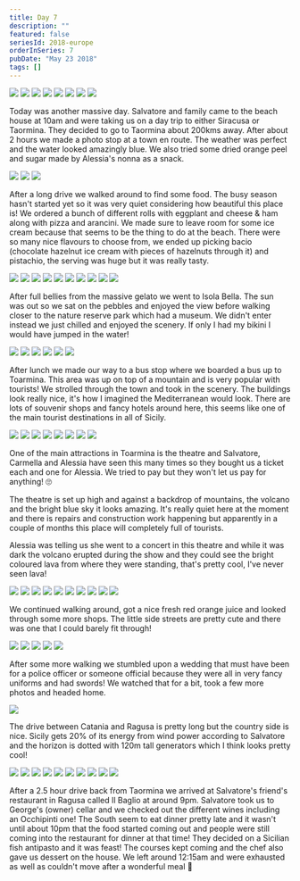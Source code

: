 ```yaml
---
title: Day 7
description: ""
featured: false
seriesId: 2018-europe
orderInSeries: 7
pubDate: "May 23 2018"
tags: []
---
```



<Grid columns={12}>
  <Img
    src="http://localhost:53409/Europe/day-07_files/22dbd7be-f0a0-4e97-9b9c-0a5b4879f283-31545910b378cae61ee13c5b69f1419cc01e7931.jpg"
    colSpan={3}
  />
  <Img
    src="http://localhost:53409/Europe/day-07_files/e52135ee-35d8-4a30-bc24-59a53bf16de0-d114f314d0ea0ed78d3405fa05512e0968f54aca.jpg"
    colSpan={3}
  />
  <Img
    src="http://localhost:53409/Europe/day-07_files/f27820ef-0ddc-41ef-90c8-df647cc145af-8664e72214e31f6b3630ec6e4534d41055e1f137.jpg"
    colSpan={6}
    rowSpan={2}
  />
  <Img
    src="http://localhost:53409/Europe/day-07_files/7d497c1f-615c-4427-b337-a18b3a8ad8cd-a48a83b5c9d9cb35015bb64ed0b9919fbbd72b69.jpg"
    colSpan={3}
  />
  <Img
    src="http://localhost:53409/Europe/day-07_files/72a49afa-95b5-4f4d-8d4d-abcd77485187-77accaba8f41c9da05fcf3944dfd17452575296a.jpg"
    colSpan={3}
  />
  <Img
    src="http://localhost:53409/Europe/day-07_files/032c8686-55a4-40d4-8ea1-fa2c9d5ff026-643c9de09f349faff31808ae74c368ddbb4ea5f1.jpg"
    colSpan={4}
  />
  <Img
    src="http://localhost:53409/Europe/day-07_files/a987b201-0e5c-449a-8e6e-ba15fbc91757-709ba604dbba37b252bc22c4c9ba1cdb8ecb610a.jpg"
    colSpan={4}
  />
  <Img
    src="http://localhost:53409/Europe/day-07_files/299d2675-c677-47f0-8bf8-be83cf5f5859-36aad8692d41bbc914b674fc1d278f1b07fd8376.jpg"
    colSpan={4}
  />
</Grid>

Today was another massive day. Salvatore and family came to the beach house at 10am and were taking us on a day trip to either Siracusa or Taormina. They decided to go to Taormina about 200kms away. After about 2 hours we made a photo stop at a town en route. The weather was perfect and the water looked amazingly blue. We also tried some dried orange peel and sugar made by Alessia's nonna as a snack.

<Grid columns={3}>
  <Img
    src="http://localhost:53409/Europe/day-07_files/6b8f4d17-053d-43d0-b8da-ceb8b41186c8-23dff3aa903185f88e82ae79f617a066de242e9e.jpg"
    colSpan={2}
    rowSpan={2}
  />
  <Img src="http://localhost:53409/Europe/day-07_files/0b1e5b90-a541-4110-ab52-a039c6e94a10-64e05670b0468b8027954f26811f2fd6d84b3269.jpg" />
  <Img src="http://localhost:53409/Europe/day-07_files/87545593-7472-46e0-af41-bdb4981e4700-ffe801328688f0d7a1dd36cdfefd6ce866051c63.jpg" />
</Grid>

After a long drive we walked around to find some food. The busy season hasn't started yet so it was very quiet considering how beautiful this place is! We ordered a bunch of different rolls with eggplant and cheese & ham along with pizza and arancini. We made sure to leave room for some ice cream because that seems to be the thing to do at the beach. There were so many nice flavours to choose from, we ended up picking bacio (chocolate hazelnut ice cream with pieces of hazelnuts through it) and pistachio, the serving was huge but it was really tasty.

<Grid columns={4}>
  <Img
    src="http://localhost:53409/Europe/day-07_files/35b79932-b662-42e8-9790-75fa56779ce9-fba32c4a076e4912d0f99dd55bdfe4e998d824c5.jpg"
    colSpan={2}
    rowSpan={2}
  />
  <Img src="http://localhost:53409/Europe/day-07_files/559c07a1-7467-4e49-a01b-dd1d318d63ab-60089358ae2047ac25735c55d33c05c993538699.jpg" />
  <Img src="http://localhost:53409/Europe/day-07_files/bb11f2e9-c79d-46c5-a298-daaa21974d29-fda618dca69c0d3f46c434f966d105a89a84af9d.jpg" />
  <Img src="http://localhost:53409/Europe/day-07_files/c096bd85-276c-4562-ae5a-788a6fbe6052-1366bb0e8df334991d9167ece64f6b5724c2d095.jpg" />
  <Img src="http://localhost:53409/Europe/day-07_files/f70eab61-0817-40c6-97aa-30da2971d837-94825a4a0bdf22065970b240ebdd6d67c5c534c8.jpg" />
  <Img src="http://localhost:53409/Europe/day-07_files/c20f6e80-9142-4eae-865b-b15234cd9a7f-c3524391a6c4130ef2e09fb24e1e23608e37c6f9.jpg" />
  <Img
    src="http://localhost:53409/Europe/day-07_files/e47f9c57-a429-46d3-9a0c-0b4be54c3073-be8601f529d597f0ff71e6ab8c1075bc206db773.jpg"
    colSpan={2}
    rowSpan={2}
  />
  <Img src="http://localhost:53409/Europe/day-07_files/c16388ab-720c-445f-830c-0c034cf435b4-9645fcc34591a819f10e9e0918a22f74ce02318a.jpg" />
  <Img src="http://localhost:53409/Europe/day-07_files/897ad3af-e195-4c92-9edd-cd62240e1ccd-2384450df8f91ea6e88e41915170dac631e14840.jpg" />
  <Img src="http://localhost:53409/Europe/day-07_files/c348af71-2766-4be1-a95e-2f9bb3ffa31e-dfe50052e556f9c310f60d173d4d4eb26b50264a.jpg" />
</Grid>

After full bellies from the massive gelato we went to Isola Bella. The sun was out so we sat on the pebbles and enjoyed the view before walking closer to the nature reserve park which had a museum. We didn't enter instead we just chilled and enjoyed the scenery. If only I had my bikini I would have jumped in the water!

<Grid columns={3}>
  <Img
    src="http://localhost:53409/Europe/day-07_files/216e9361-ffb0-459e-90b8-8d9a2889b3d9-5d12b61d59c87d7b8d15d5439743bdcf6bec7b67.jpg"
    colSpan={2}
    rowSpan={2}
  />
  <Img src="http://localhost:53409/Europe/day-07_files/3c403a56-6e40-47f5-9ea6-1c750b25aff7-e6472edd9e5b55ad5caecf2a3974dde596381279.jpg" />
  <Img src="http://localhost:53409/Europe/day-07_files/7d791386-1078-42f5-9a9a-e33414412dba-9ca922beb88b3ad7661c8a8e1c9634a19076a6a0.jpg" />
  <Img src="http://localhost:53409/Europe/day-07_files/0752a1af-23ef-4b27-98e4-ed3d5b5d8a10-e3883e883c0bd8ac6ab6dc86498036a954f2a80f.jpg" />
  <Img src="http://localhost:53409/Europe/day-07_files/6780f0a0-9433-4d87-93db-5714594fdf77-d6f3b33d80f5d137aeca9f9a9e3bd2d4ca15992f.jpg" />
  <Img src="http://localhost:53409/Europe/day-07_files/493bdd34-35b8-4187-94c5-940aeb15e7e5-24ced0d1d9c6ba6ed2db506a1b90d65eb28fcbbd.jpg" />
</Grid>

After lunch we made our way to a bus stop where we boarded a bus up to Toarmina. This area was up on top of a mountain and is very popular with tourists! We strolled through the town and took in the scenery. The buildings look really nice, it's how I imagined the Mediterranean would look. There are lots of souvenir shops and fancy hotels around here, this seems like one of the main tourist destinations in all of Sicily.

<Grid columns={12}>
  <Img
    src="http://localhost:53409/Europe/day-07_files/daed37e9-ac80-43e1-b90f-eb5ebc7cad19-1b507334a09d2df49b92af976e6fcd4b8fee5f91.jpg"
    colSpan={3}
  />
  <Img
    src="http://localhost:53409/Europe/day-07_files/76e3008b-efba-47dc-8309-a2ef3f1b5465-e7ea38958706048323e670f58f3b35640292e4db.jpg"
    colSpan={3}
  />
  <Img
    src="http://localhost:53409/Europe/day-07_files/33464bd0-3034-4626-8450-ab29e73db714-de71e488b5cb9ec0bb2874dab0f37e48f587177a.jpg"
    colSpan={6}
    rowSpan={2}
  />
  <Img
    src="http://localhost:53409/Europe/day-07_files/c0b391d7-3dc0-4bdb-88a7-5c623ef95bb8-34eb17d00d9516d8f904f491b23a8ae1cf0087d3.jpg"
    colSpan={3}
  />
  <Img
    src="http://localhost:53409/Europe/day-07_files/cb5e618a-5fa5-452e-ab1e-71520cad2901-8662aaab84b0e882db7358b804f71bc0f69a8d51.jpg"
    colSpan={3}
  />
  <Img
    src="http://localhost:53409/Europe/day-07_files/c47b821e-c9c1-4f9e-adcc-828ac67ad10c-0781f7c16addac0a7f3656f7a0e1874b2841cdd7.jpg"
    colSpan={4}
  />
  <Img
    src="http://localhost:53409/Europe/day-07_files/5e686ea4-27a0-444a-9680-db4441a92f83-9e22f22d5bf2377546e7ef4b45af7840bebf096f.jpg"
    colSpan={4}
  />
  <Img
    src="http://localhost:53409/Europe/day-07_files/7bf5b109-9a38-49c5-b71c-467c7427ea2d-03de7bf09b20da5edab7e864fefffb8b28a65922.jpg"
    colSpan={4}
  />
</Grid>

One of the main attractions in Toarmina is the theatre and Salvatore, Carmella and Alessia have seen this many times so they bought us a ticket each and one for Alessia. We tried to pay but they won't let us pay for anything! 🙄

The theatre is set up high and against a backdrop of mountains, the volcano and the bright blue sky it looks amazing. It's really quiet here at the moment and there is repairs and construction work happening but apparently in a couple of months this place will completely full of tourists.

Alessia was telling us she went to a concert in this theatre and while it was dark the volcano erupted during the show and they could see the bright coloured lava from where they were standing, that's pretty cool, I've never seen lava!

<Grid columns={4}>
  <Img
    src="http://localhost:53409/Europe/day-07_files/18e42cab-a202-47a4-96bc-fa3556d27512-4a5b6ed08c0e638219fb18b922f698f914906fd4.jpg"
    colSpan={2}
    rowSpan={2}
  />
  <Img src="http://localhost:53409/Europe/day-07_files/a0207f7a-1131-47e1-8ca2-fbbbd96ba55d-da062b806ae135fb39692b132cab8dbd6650c784.jpg" />
  <Img src="http://localhost:53409/Europe/day-07_files/d8d641c5-2d76-4353-a9e7-95bc243a19a4-b389a48ecfe50dc1384c7c45a4bfd10075c7b9a4.jpg" />
  <Img src="http://localhost:53409/Europe/day-07_files/811d4bc0-be2d-4887-8deb-eaf03e36d3bd-99990dc06809d9a3c0c0786b1a0a3f0e4353474a.jpg" />
  <Img src="http://localhost:53409/Europe/day-07_files/d237f7c5-e262-43c9-96c3-baabfd482f2a-9dacb0fbaeb4e206111c27c3cbca4fb24836b376.jpg" />
  <Img src="http://localhost:53409/Europe/day-07_files/ac0aed16-908b-49f5-bd9d-0d6ac4face29-6fb57bd1ee9e1eb4953bbe054da938320bd68832.jpg" />
  <Img
    src="http://localhost:53409/Europe/day-07_files/446d20f0-cc7d-4a48-b2e9-6d16cd89f7b7-f340d25410c642092f0b4839823d4039d3a8bc33.jpg"
    colSpan={2}
    rowSpan={2}
  />
  <Img src="http://localhost:53409/Europe/day-07_files/6ce3696c-9915-4c55-b54b-8009edf69959-a466b170f1718da75c9c77418d45c6e50c61a557.jpg" />
  <Img src="http://localhost:53409/Europe/day-07_files/0a429923-2606-45de-8fce-ff21d5cc1bd1-be3b9f41a3231a60f772992b9fd56b9c624b1085.jpg" />
  <Img src="http://localhost:53409/Europe/day-07_files/3d5ae919-6c95-417d-8ef1-2114d96e8168-63a91477c37afdb20a253492693f12e8514a4b03.jpg" />
</Grid>

We continued walking around, got a nice fresh red orange juice and looked through some more shops. The little side streets are pretty cute and there was one that I could barely fit through!

<Grid columns={6}>
  <Img
    src="http://localhost:53409/Europe/day-07_files/5b48f0f5-96b5-4431-bdd1-eeade177a920-748ed4d0844ab1eac94b9408b701dfe0e3512ace.jpg"
    colSpan={2}
  />
  <Img
    src="http://localhost:53409/Europe/day-07_files/b6b7ef28-2f3a-4c7b-9598-9c0a554c9774-434edb96063d99921c9d333f9fd4bf360e4543d1.jpg"
    colSpan={2}
  />
  <Img
    src="http://localhost:53409/Europe/day-07_files/8a437f1b-51d5-474e-9d93-6e731f0190d2-fa61f9beb52aaf9898d047c98ec9ebb8b6319756.jpg"
    colSpan={2}
  />
  <Img
    src="http://localhost:53409/Europe/day-07_files/03789e5e-6b91-4c9b-8d5c-d8d3faf76e05-1ca87d1feff997d4b22e5d634c90b43901ab7478.jpg"
    colSpan={3}
  />
  <Img
    src="http://localhost:53409/Europe/day-07_files/58512433-8362-4f3c-8fd5-ca5ef199a4fe-e2a7ddeff1e4c259e4d2b84fc6e1860dd14558e5.jpg"
    colSpan={3}
  />
</Grid>

After some more walking we stumbled upon a wedding that must have been for a police officer or someone official because they were all in very fancy uniforms and had swords! We watched that for a bit, took a few more photos and headed home.

<Grid columns={1}>
  <Img src="http://localhost:53409/Europe/day-07_files/0c32b6be-f9e3-4a68-8798-ee4d1df01521-c00941ffd86ac5bfd67ff38d6a5e1abfa69a81c7.jpg" />
</Grid>

The drive between Catania and Ragusa is pretty long but the country side is nice. Sicily gets 20% of its energy from wind power according to Salvatore and the horizon is dotted with 120m tall generators which I think looks pretty cool!

<Grid columns={4}>
  <Img
    src="http://localhost:53409/Europe/day-07_files/b0fe6bb7-8e6f-4e1e-8d7b-dd6350ca14a7-848f0b0091b57a7134184c0cf0aacb6191bb138e.jpg"
    colSpan={2}
    rowSpan={2}
  />
  <Img src="http://localhost:53409/Europe/day-07_files/fe498bae-b99a-4140-b678-ba0ce1613cce-f56a485965480d03f27aa5d21040748547b4afc3.jpg" />
  <Img src="http://localhost:53409/Europe/day-07_files/555eac78-b5e0-4a44-9154-3933630b567d-3f8cb40ada1080454dc103a4f7dbeee5867729ff.jpg" />
  <Img src="http://localhost:53409/Europe/day-07_files/5be92410-e012-4014-befc-449b58f8fddb-a4013413681ca777fde761fc7aae290763039953.jpg" />
  <Img src="http://localhost:53409/Europe/day-07_files/309e8fa0-c033-4953-80a1-32749ad2faf0-7f0df0e5ad313a87157c3baef2ead10854f32315.jpg" />
  <Img src="http://localhost:53409/Europe/day-07_files/9681efd7-6b50-42a7-9e46-573c20ecab30-8f05febc474262a9b4a1c55d1648643d02e7e220.jpg" />
  <Img
    src="http://localhost:53409/Europe/day-07_files/bef5fbba-f913-4c75-877d-d361aa920daa-5e79334ea2202a8004bd84e5c29bb9aaf01a3e27.jpg"
    colSpan={2}
    rowSpan={2}
  />
  <Img src="http://localhost:53409/Europe/day-07_files/0e82274e-1c5f-42e6-9549-14d080008c87-ec0d7d2b6275a2e1a2bfe5cf24637eb11e4e9432.jpg" />
  <Img src="http://localhost:53409/Europe/day-07_files/33e9c51b-0f4d-4e0c-9166-d1de9687e9dd-68e47d38d8c138d533d52cb5a479f5c9a3dbae1a.jpg" />
  <Img src="http://localhost:53409/Europe/day-07_files/d6e46641-fd59-455b-9218-d6f6070b1681-6e420515c99e2caf275a76e3cddc188d3e05f127.jpg" />
</Grid>

After a 2.5 hour drive back from Taormina we arrived at Salvatore's friend's restaurant in Ragusa called Il Baglio at around 9pm. Salvatore took us to George's (owner) cellar and we checked out the different wines including an Occhipinti one! The South seem to eat dinner pretty late and it wasn't until about 10pm that the food started coming out and people were still coming into the restaurant for dinner at that time! They decided on a Sicilian fish antipasto and it was feast! The courses kept coming and the chef also gave us dessert on the house. We left around 12:15am and were exhausted as well as couldn't move after a wonderful meal 🐷

